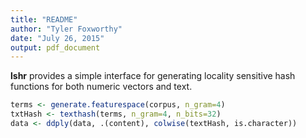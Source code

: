 ```yaml
---
title: "README"
author: "Tyler Foxworthy"
date: "July 26, 2015"
output: pdf_document
---
```


**lshr** provides a simple interface for generating locality sensitive hash functions for both numeric vectors and text. 

```r
terms <- generate.featurespace(corpus, n_gram=4)
txtHash <- texthash(terms, n_gram=4, n_bits=32)
data <- ddply(data, .(content), colwise(textHash, is.character))
```
